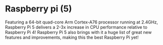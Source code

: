 # Raspberry pi (5)

Featuring a 64-bit quad-core Arm Cortex-A76 processor running at 2.4GHz, Raspberry Pi 5 delivers a 2-3x increase in CPU performance relative to Raspberry Pi 4!
Raspberry Pi 5 also brings with it a huge list of great new features and improvements, making this the best Raspberry Pi yet!
